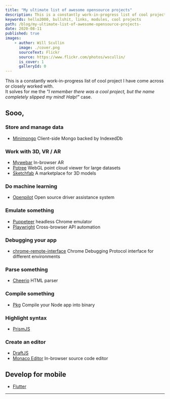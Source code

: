 ```yaml
---
title: "My ultimate list of awesome opensource projects"
description: This is a constantly work-in-progress list of cool project I have encountered or worked with.
keywords: hello2000, bullshit, links, modules, cool projects
path: /blog/my-ultimate-list-of-awesome-opensource-projects-
date: 2020-08-11
published: true
images:
    - author: Will Scullin
      image: ./cover.png
      sourceText: Flickr
      source: https://www.flickr.com/photos/wscullin/
      is_cover: 1
      galleryId: 0
---
```



This is a constantly work-in-progress list of cool project I have come across or closely worked with.<br />It solves for me the *"I remember there was a cool project, but the name completely slipped my mind! Halp!"* case.

## Sooo,

### Store and manage data

* [Minimongo](https://www.npmjs.com/package/minimongo) <Comment>Client-side Mongo backed by IndexedDb</Comment>

### Work with 3D, VR / AR

* [Mywebar](https://mywebar.com/) <Comment>In-browser AR</Comment>
* [Potree](https://github.com/potree/potree/) <Comment>WebGL point cloud viewer for large datasets</Comment>
* [Sketchfab](https://sketchfab.com/) <Comment>A marketplace for 3D models</Comment>

### Do machine learning

* [Openpilot](https://github.com/commaai/openpilot) <Comment>Open source driver assistance system</Comment>

### Emulate something

* [Puppeteer](https://github.com/puppeteer/puppeteer) <Comment awesome>headless Chrome emulator</Comment>
* [Playwright](https://github.com/microsoft/playwright) <Comment>Cross-browser API automation</Comment>

### Debugging your app  

* [chrome-remote-interface](https://github.com/cyrus-and/chrome-remote-interface) <Comment>Chrome Debugging Protocol interface for different environments</Comment>

### Parse something

* [Cheerio](https://www.npmjs.com/package/cheerio) <Comment>HTML parser</Comment>

### Compile something

* [Pkg](https://github.com/vercel/pkg) <Comment>Compile your Node app into binary</Comment>

### Highlight syntax

* [PrismJS](https://prismjs.com/)

### Create an editor

* [DraftJS](https://draftjs.org/)
* [Monaco Editor](https://microsoft.github.io/monaco-editor/) <Comment>In-browser source code editor</Comment>

## Develop for mobile

* [Flutter](https://flutter.dev/)

-----
